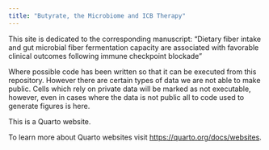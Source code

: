 ```yaml
---
title: "Butyrate, the Microbiome and ICB Therapy"
---
```


This site is dedicated to the corresponding manuscript: "Dietary fiber intake and gut microbial fiber fermentation capacity are associated with favorable clinical outcomes following immune checkpoint blockade"

Where possible code has been written so that it can be executed from this repository.  However there are certain types of data we are not able to make public.  Cells which rely on private data will be marked as not executable, however, even in cases where the data is not public all to code used to generate figures is here. 

This is a Quarto website.

To learn more about Quarto websites visit <https://quarto.org/docs/websites>.
